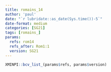 ```yaml
---
title: romains_14
author: 'paul'
date: "`r lubridate::as_date(Sys.time())-5`"
date-format: medium
categories: [SG21]
tags: [romains_]
params:
  refs: rom14
  refs_after: Rom1:1
  version: SG21
---
```


```r
XMINPI::bcv_list_(params$refs, params$version)
```

